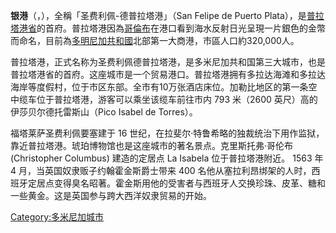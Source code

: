 {{About|the city|the province|Puerto Plata Province}}
{{Infobox City
|chinese_name = 银港
|official_name = Puerto Plata
| image_skyline                   = {{Photomontage
| photo1a = Puerto Plata - panoramio.jpg
| photo1b = 
| photo1c = 
| photo1d =
| photo1e = 
| photo2a = Downtown Puerto Plata Dominican Republic Architecture.jpg
| photo2b = Flickr - ronsaunders47 - DOMINICAN REPUBLIC (2).jpg
| photo2c = 
| photo2d =
| photo2e =
| photo3a = Puerto Plata Dominican Republic Streets View.jpg
| photo3b = PuertoPlataJesus.JPG
| photo4a = Форт Сан-Фелипе.jpg
| size = 280
| spacing = 2
| color = white
| border = 2
| color_border = black
}}
|image_map = Dr-map.gif
|map_caption = 普拉塔港的位置圖
|subdivision_type = 省
|subdivision_name = [[普拉塔港省|普拉塔港省]]
|area_magnitude =
|area_total =1,839  
|population_as_of  = 2008
|population_total = 496,882
|population_metro  = 353,893
|population_urban = 300,000以上
|website = [http://www.puertoplata.com  www.puertoplata.com]
}}
'''银港'''（{{lang-es|Puerto Plata}}，{{IPA-es|pweɾtoˈplata}}），全稱「圣费利佩-德普拉塔港」（San Felipe de Puerto Plata），是[[普拉塔港省|普拉塔港省]]的首府。普拉塔港因為[[克里斯托弗·哥伦布|哥倫布]]在港口看到海水反射日光呈現一片銀色的金幣而命名，目前為[[多明尼加共和國|多明尼加共和國]]北部第一大商港，市區人口約320,000人。

普拉塔港，正式名称为圣费利佩德普拉塔港，是多米尼加共和国第三大城市，也是普拉塔港省的首府。这座城市是一个贸易港口。普拉塔港拥有多拉达海滩和多拉达海岸等度假村，位于市区东部。全市有10万张酒店床位。加勒比地区的第一条空中缆车位于普拉塔港，游客可以乘坐该缆车前往市内 793 米（2600 英尺）高的伊莎贝尔德托雷斯山（Pico Isabel de Torres）。

福塔莱萨圣费利佩要塞建于 16 世纪，在拉斐尔·特鲁希略的独裁统治下用作监狱，靠近普拉塔港。琥珀博物馆也是这座城市的著名景点。克里斯托弗·哥伦布 (Christopher Columbus) 建造的定居点 La Isabela 位于普拉塔港附近。 1563 年 4 月，当英国奴隶贩子约翰霍金斯爵士带来 400 名他从塞拉利昂绑架的人时，西班牙定居点变得臭名昭著。霍金斯用他的受害者与西班牙人交换珍珠、皮革、糖和一些黄金。这是英国参与跨大西洋奴隶贸易的开始。

{{Authority control}}
{{多明尼加地理小作品}}

[[Category:多米尼加城市|Category:多米尼加城市]]